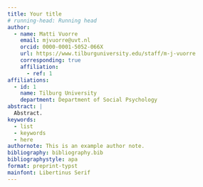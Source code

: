```yaml
---
title: Your title
# running-head: Running head
author:
  - name: Matti Vuorre
    email: mjvuorre@uvt.nl
    orcid: 0000-0001-5052-066X
    url: https://www.tilburguniversity.edu/staff/m-j-vuorre
    corresponding: true
    affiliation:
      - ref: 1
affiliations:
  - id: 1
    name: Tilburg University
    department: Department of Social Psychology
abstract: |
  Abstract.
keywords: 
  - list 
  - keywords
  - here
authornote: This is an example author note.
bibliography: bibliography.bib
bibliographystyle: apa
format: preprint-typst
mainfont: Libertinus Serif
---
```


